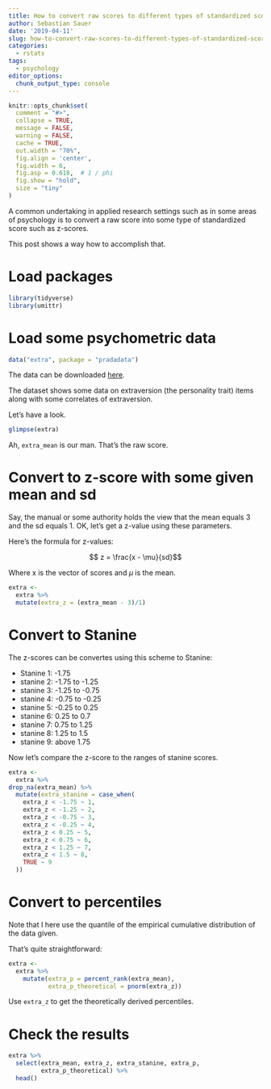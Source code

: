 ```yaml
---
title: How to convert raw scores to different types of standardized scores
author: Sebastian Sauer
date: '2019-04-11'
slug: how-to-convert-raw-scores-to-different-types-of-standardized-scores
categories:
  - rstats
tags:
  - psychology
editor_options: 
  chunk_output_type: console
---
```




```r
knitr::opts_chunk$set(
  comment = "#>",
  collapse = TRUE,
  message = FALSE,
  warning = FALSE,
  cache = TRUE,
  out.width = "70%",
  fig.align = 'center',
  fig.width = 6,
  fig.asp = 0.618,  # 1 / phi
  fig.show = "hold",
  size = "tiny"
)
```


A common undertaking in applied research settings such as in some areas of psychology is to convert a raw score into some type of standardized score such as z-scores.

This post shows a way how to accomplish that.


# Load packages

```r
library(tidyverse)
library(umittr)
```


# Load some psychometric data


```r
data("extra", package = "pradadata")
```


The data can be downloaded [here](https://github.com/sebastiansauer/pradadata).

The dataset shows some data on extraversion (the personality trait) items along with some correlates of extraversion.

Let's have a look.

```r
glimpse(extra)
```


Ah, `extra_mean` is our man. That's the raw score. 

# Convert to z-score with some given mean and sd

Say, the manual or some authority holds the view that the mean equals 3 and the sd equals 1. OK, let's get a z-value using these parameters.

Here's the formula for z-values:


$$ z = \frac{x - \mu}{sd}$$

Where x is the vector of scores and $\mu$ is the mean.

```r
extra <-
  extra %>% 
  mutate(extra_z = (extra_mean - 3)/1)
```


# Convert to Stanine

The z-scores can be convertes using this scheme to Stanine:

- Stanine 1: -1.75
- stanine 2:  -1.75 to -1.25 
- stanine 3:  -1.25 to -0.75
- stanine 4: -0.75 to -0.25
- stanine 5: -0.25 to 0.25
- stanine 6:  0.25 to 0.7
- stanine 7: 0.75 to 1.25
- stanine 8: 1.25 to 1.5
- stanine 9: above 1.75


Now let's compare the z-score to the ranges of stanine scores. 


```r
extra <-
  extra %>% 
drop_na(extra_mean) %>%
  mutate(extra_stanine = case_when(
    extra_z < -1.75 ~ 1,
    extra_z < -1.25 ~ 2,
    extra_z < -0.75 ~ 3,
    extra_z < -0.25 ~ 4,
    extra_z < 0.25 ~ 5,
    extra_z < 0.75 ~ 6,
    extra_z < 1.25 ~ 7,
    extra_z < 1.5 ~ 8,
    TRUE ~ 9
  ))
```


# Convert to percentiles


Note that I here use the quantile of the empirical cumulative distribution of the data given.

That's quite straightforward:

```r
extra <- 
  extra %>% 
    mutate(extra_p = percent_rank(extra_mean),
           extra_p_theoretical = pnorm(extra_z))
```

Use `extra_z` to get the theoretically derived percentiles.



# Check the results

```r
extra %>% 
  select(extra_mean, extra_z, extra_stanine, extra_p, 
         extra_p_theoretical) %>% 
  head()
```

